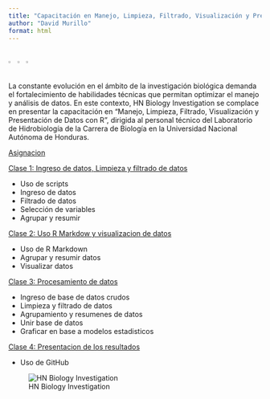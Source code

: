 ---
title: "Capacitación en Manejo, Limpieza, Filtrado, Visualización y Presentación de Datos con R"
author: "David Murillo"
format: html
---

<div style="display: flex;">
  <img src="imagenes/UNAH.png" style="width: 20%;">
  <span style="flex-grow: 1;"></span> <!-- Empty space between the first two images -->
  <img src="imagenes/Biologiaescuela.png" style="width: 20%;">
   <img src="imagenes/HN Biology Inv Circle.jpg" style="width: 20%;">
</div>


La constante evolución en el ámbito de la investigación biológica demanda el fortalecimiento de habilidades técnicas que permitan optimizar el manejo y análisis de datos. En este contexto, HN Biology Investigation se complace en presentar la capacitación en "Manejo, Limpieza, Filtrado, Visualización y Presentación de Datos con R", dirigida al personal técnico del Laboratorio de Hidrobiología de la Carrera de Biología en la Universidad Nacional Autónoma de Honduras.

[Asignacion](Asignacion.html)

[Clase 1: Ingreso de datos, Limpieza y filtrado de datos](Clase1.html)

 - Uso de scripts
 - Ingreso de datos
 - Filtrado de datos
 - Selección de variables
 - Agrupar y resumir

[Clase 2: Uso R Markdow y  visualizacion de datos](Clase2.html)

 - Uso de R Markdown
 - Agrupar y resumir datos
 - Visualizar datos
 

[Clase 3: Procesamiento de datos](Clase3.html)

 - Ingreso de base de datos crudos
 - Limpieza y filtrado de datos
 - Agrupamiento y resumenes de datos
 - Unir base de datos
 - Graficar en base a modelos estadisticos

[Clase 4: Presentacion de los resultados](Clase4.html)

 - Uso de GitHub


![HN Biology Investigation](imagenes/HN Biology Inv large.jpg)